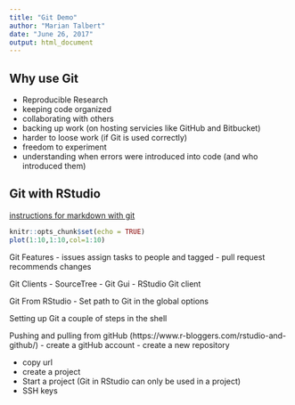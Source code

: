 ```yaml
---
title: "Git Demo"
author: "Marian Talbert"
date: "June 26, 2017"
output: html_document
---
```

## Why use Git
- Reproducible Research
- keeping code organized
- collaborating with others
- backing up work (on hosting servicies like GitHub and Bitbucket)
- harder to loose work (if Git is used correctly)
- freedom to experiment 
- understanding when errors were introduced into code (and who introduced them)

## Git with RStudio
[instructions for markdown with git](https://support.rstudio.com/hc/en-us/articles/200532077?version=0.99.903&mode=desktop)

```r
knitr::opts_chunk$set(echo = TRUE)
plot(1:10,1:10,col=1:10)

```


Git Features 
 - issues assign tasks to people and tagged
 - pull request recommends changes 

Git Clients 
- SourceTree
- Git Gui
- RStudio Git client

Git From RStudio
- Set path to Git in the global options

Setting up Git
a couple of steps in the shell

Pushing and pulling from gitHub (https://www.r-bloggers.com/rstudio-and-github/)
- create a gitHub account
- create a new repository

- copy url
- create a project
- Start a project (Git in RStudio can only be used in a project)
- SSH keys


